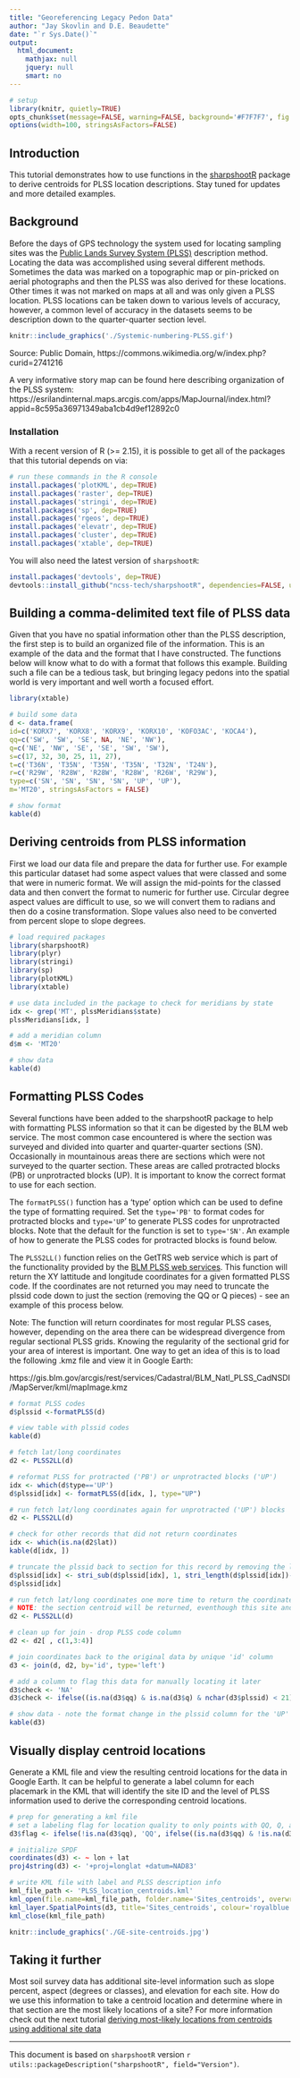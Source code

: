 ```yaml
---
title: "Georeferencing Legacy Pedon Data"
author: "Jay Skovlin and D.E. Beaudette"
date: "`r Sys.Date()`"
output:
  html_document:
    mathjax: null
    jquery: null
    smart: no
---
```


```r
# setup
library(knitr, quietly=TRUE)
opts_chunk$set(message=FALSE, warning=FALSE, background='#F7F7F7', fig.align='center', fig.retina=2, dev='png', tidy=FALSE, verbose=FALSE)
options(width=100, stringsAsFactors=FALSE)
```

## Introduction
This tutorial demonstrates how to use functions in the [sharpshootR](https://github.com/ncss-tech/sharpshootR) package to derive centroids for PLSS location descriptions. Stay tuned for updates and more detailed examples.

## Background
Before the days of GPS technology the system used for locating sampling sites was the [Public Lands Survey System (PLSS)](https://en.wikipedia.org/wiki/Public_Land_Survey_System) description method.  Locating the data was accomplished using several different methods.  Sometimes the data was marked on a topographic map or pin-pricked on aerial photographs and then the PLSS was also derived for these locations.  Other times it was not marked on maps at all and was only given a PLSS location.  PLSS locations can be taken down to various levels of accuracy, however, a common level of accuracy in the datasets seems to be description down to the quarter-quarter section level.  

```r
knitr::include_graphics('./Systemic-numbering-PLSS.gif')
```
Source: Public Domain, https://commons.wikimedia.org/w/index.php?curid=2741216

A very informative story map can be found here describing organization of the PLSS system: https://esrilandinternal.maps.arcgis.com/apps/MapJournal/index.html?appid=8c595a36971349aba1cb4d9ef12892c0


### Installation
With a recent version of R (>= 2.15), it is possible to get all of the packages that this tutorial depends on via:
```r
# run these commands in the R console
install.packages('plotKML', dep=TRUE)
install.packages('raster', dep=TRUE)
install.packages('stringi', dep=TRUE)
install.packages('sp', dep=TRUE)
install.packages('rgeos', dep=TRUE)
install.packages('elevatr', dep=TRUE)
install.packages('cluster', dep=TRUE)
install.packages('xtable', dep=TRUE)
```

You will also need the latest version of `sharpshootR`:
```r
install.packages('devtools', dep=TRUE)
devtools::install_github("ncss-tech/sharpshootR", dependencies=FALSE, upgrade_dependencies=FALSE)
```

## Building a comma-delimited text file of PLSS data
Given that you have no spatial information other than the PLSS description, the first step is to build an organized file of the information. This is an example of the data and the format that I have constructed.  The functions below will know what to do with a format that follows this example. Building such a file can be a tedious task, but bringing legacy pedons into the spatial world is very important and well worth a focused effort.


```r

library(xtable)

# build some data
d <- data.frame( 
id=c('KORX7', 'KORX8', 'KORX9', 'KORX10', 'KOFO3AC', 'KOCA4'), 
qq=c('SW', 'SW', 'SE', NA, 'NE', 'NW'), 
q=c('NE', 'NW', 'SE', 'SE', 'SW', 'SW'),
s=c(17, 32, 30, 25, 11, 27), 
t=c('T36N', 'T35N', 'T35N', 'T35N', 'T32N', 'T24N'),
r=c('R29W', 'R28W', 'R28W', 'R28W', 'R26W', 'R29W'),
type=c('SN', 'SN', 'SN', 'SN', 'UP', 'UP'),
m='MT20', stringsAsFactors = FALSE)

# show format
kable(d)
```

## Deriving centroids from PLSS information
First we load our data file and prepare the data for further use.  For example this particular dataset had some aspect values that were classed and some that were in numeric format.  We will assign the mid-points for the classed data and then convert the format to numeric for further use.  Circular degree aspect values are difficult to use, so we will convert them to radians and then do a cosine transformation.  Slope values also need to be converted from percent slope to slope degrees.

```r
# load required packages
library(sharpshootR)
library(plyr)
library(stringi)
library(sp)
library(plotKML)
library(xtable)

# use data included in the package to check for meridians by state
idx <- grep('MT', plssMeridians$state)
plssMeridians[idx, ]

# add a meridian column
d$m <- 'MT20'

# show data
kable(d)

```


## Formatting PLSS Codes
Several functions have been added to the sharpshootR package to help with formatting PLSS information so that it can be digested by the BLM web service.  The most common case encountered is where the section was surveyed and divided into quarter and quarter-quarter sections (SN).  Occasionally in mountainous areas there are sections which were not surveyed to the quarter section.  These areas are called protracted blocks (PB) or unprotracted blocks (UP).  It is important to know the correct format to use for each section.  

The `formatPLSS()` function has a 'type' option which can be used to define the type of formatting required.  Set the `type='PB'` to format codes for protracted blocks and `type='UP`' to generate PLSS codes for unprotracted blocks.  Note that the default for the function is set to `type='SN'`. An example of how to generate the PLSS codes for protracted blocks is found below.

The `PLSS2LL()` function relies on the GetTRS web service which is part of the functionality provided by the 
[BLM PLSS web services](https://gis.blm.gov/arcgis/rest/services/Cadastral/BLM_Natl_PLSS_CadNSDI/MapServer/exts/CadastralSpecialServices/GetTRS).
This function will return the XY lattitude and longitude coordinates for a given formatted PLSS code. If the coordinates are not returned you may need to truncate the plssid code down to just the section (removing the QQ or Q pieces) - see an example of this process below.

Note: The function will return coordinates for most regular PLSS cases, however, depending on the area there can be widespread divergence from regular sectional PLSS grids.  Knowing the regularity of the sectional grid for your area of interest is important.  One way to get an idea of this is to load the following .kmz file and view it in Google Earth:

https://gis.blm.gov/arcgis/rest/services/Cadastral/BLM_Natl_PLSS_CadNSDI/MapServer/kml/mapImage.kmz

```r

# format PLSS codes
d$plssid <-formatPLSS(d)

# view table with plssid codes
kable(d)

# fetch lat/long coordinates
d2 <- PLSS2LL(d)

# reformat PLSS for protracted ('PB') or unprotracted blocks ('UP')
idx <- which(d$type=='UP')
d$plssid[idx] <- formatPLSS(d[idx, ], type="UP")

# run fetch lat/long coordinates again for unprotracted ('UP') blocks
d2 <- PLSS2LL(d)

# check for other records that did not return coordinates
idx <- which(is.na(d2$lat))
kable(d[idx, ])

# truncate the plssid back to section for this record by removing the last 2 characters
d$plssid[idx] <- stri_sub(d$plssid[idx], 1, stri_length(d$plssid[idx])-2)
d$plssid[idx]

# run fetch lat/long coordinates one more time to return the coordinates for the truncated plssid
# NOTE: the section centroid will be returned, eventhough this site and the other UP sites have Q or QQ information
d2 <- PLSS2LL(d)

# clean up for join - drop PLSS code column
d2 <- d2[ , c(1,3:4)]

# join coordinates back to the original data by unique 'id' column
d3 <- join(d, d2, by='id', type='left')

# add a column to flag this data for manually locating it later
d3$check <- 'NA'
d3$check <- ifelse((is.na(d3$qq) & is.na(d3$q) & nchar(d3$plssid) < 21), 'yes', 'no')

# show data - note the format change in the plssid column for the 'UP' site
kable(d3)

```

## Visually display centroid locations
Generate a KML file and view the resulting centroid locations for the data in Google Earth.  It can be helpful to generate a label column for each placemark in the KML that will identify the site ID and the level of PLSS information used to derive the corresponding centroid locations.

```r
# prep for generating a kml file
# set a labeling flag for location quality to only points with QQ, Q, and S
d3$flag <- ifelse(!is.na(d3$qq), 'QQ', ifelse((is.na(d3$qq) & !is.na(d3$q)), 'Q', ifelse((is.na(d3$qq) & is.na(d3$q)), 'S', '')))

# initialize SPDF
coordinates(d3) <- ~ lon + lat
proj4string(d3) <- '+proj=longlat +datum=NAD83'

# write KML file with label and PLSS description info
kml_file_path <- 'PLSS_location_centroids.kml'
kml_open(file.name=kml_file_path, folder.name='Sites_centroids', overwrite=TRUE)
kml_layer.SpatialPoints(d3, title='Sites_centroids', colour='royalblue', labels=paste(d3$id, d3$flag, paste(d3$qq, d3$q, d3$s, d3$t, d3$r, sep='/'), sep=' - '), shape="http://maps.google.com/mapfiles/kml/pal2/icon18.png")
kml_close(kml_file_path)

```

```r
knitr::include_graphics('./GE-site-centroids.jpg')
```

## Taking it further
Most soil survey data has additional site-level information such as slope percent, aspect (degrees or classes), and elevation for each site.  How do we use this information to take a centroid location and determine where in that section are the most likely locations of a site? For more information check out the next tutorial [deriving most-likely locations from centroids using additional site data]()




----------------------------
This document is based on `sharpshootR` version `r utils::packageDescription("sharpshootR", field="Version")`.
